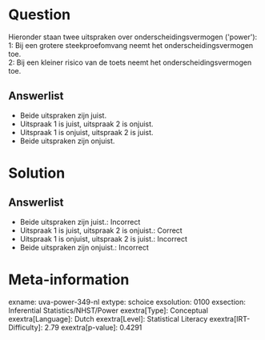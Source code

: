 Question
========

Hieronder staan twee uitspraken over onderscheidingsvermogen
(\'power\'):\
1: Bij een grotere steekproefomvang neemt het onderscheidingsvermogen
toe.\
2: Bij een kleiner risico van de toets neemt het onderscheidingsvermogen
toe.

Answerlist
----------

* Beide uitspraken zijn juist.
* Uitspraak 1 is juist, uitspraak 2 is onjuist.
* Uitspraak 1 is onjuist, uitspraak 2 is juist.
* Beide uitspraken zijn onjuist.

Solution
========

Answerlist
----------

* Beide uitspraken zijn juist.: Incorrect
* Uitspraak 1 is juist, uitspraak 2 is onjuist.: Correct
* Uitspraak 1 is onjuist, uitspraak 2 is juist.: Incorrect
* Beide uitspraken zijn onjuist.: Incorrect

Meta-information
================
exname: uva-power-349-nl
extype: schoice
exsolution: 0100
exsection: Inferential Statistics/NHST/Power
exextra[Type]: Conceptual
exextra[Language]: Dutch
exextra[Level]: Statistical Literacy
exextra[IRT-Difficulty]: 2.79
exextra[p-value]: 0.4291

